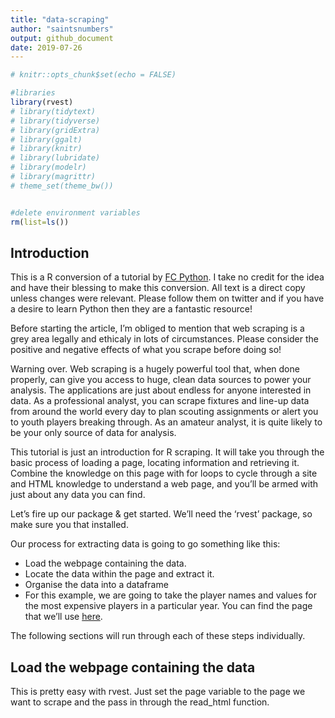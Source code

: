 ```yaml
---
title: "data-scraping"
author: "saintsnumbers"
output: github_document
date: 2019-07-26
---
```


```r
# knitr::opts_chunk$set(echo = FALSE)

#libraries
library(rvest)
# library(tidytext)
# library(tidyverse)
# library(gridExtra)
# library(ggalt)
# library(knitr)
# library(lubridate)
# library(modelr)
# library(magrittr)
# theme_set(theme_bw())


#delete environment variables
rm(list=ls())
```

## Introduction

This is a R conversion of a tutorial by [FC Python](http://twitter.com/FC_Python). I take no credit for the idea and have their blessing to make this conversion. All text is a direct copy unless changes were relevant. Please follow them on twitter and if you have a desire to learn Python then they are a fantastic resource!

Before starting the article, I’m obliged to mention that web scraping is a grey area legally and ethicaly in lots of circumstances. Please consider the positive and negative effects of what you scrape before doing so!

Warning over. Web scraping is a hugely powerful tool that, when done properly, can give you access to huge, clean data sources to power your analysis. The applications are just about endless for anyone interested in data. As a professional analyst, you can scrape fixtures and line-up data from around the world every day to plan scouting assignments or alert you to youth players breaking through. As an amateur analyst, it is quite likely to be your only source of data for analysis.

This tutorial is just an introduction for R scraping. It will take you through the basic process of loading a page, locating information and retrieving it. Combine the knowledge on this page with for loops to cycle through a site and HTML knowledge to understand a web page, and you’ll be armed with just about any data you can find.

Let’s fire up our package & get started. We’ll need the ‘rvest’ package, so make sure you that installed.

Our process for extracting data is going to go something like this:

* Load the webpage containing the data.
* Locate the data within the page and extract it.
* Organise the data into a dataframe
* For this example, we are going to take the player names and values for the most expensive players in a particular year. You can find the page that we’ll use [here](https://www.transfermarkt.co.uk/transfers/transferrekorde/statistik/top/plus/0/galerie/0?saison_id=2000).

The following sections will run through each of these steps individually.

## Load the webpage containing the data

This is pretty easy with rvest. Just set the page variable to the page we want to scrape and the pass in through the read_html function.